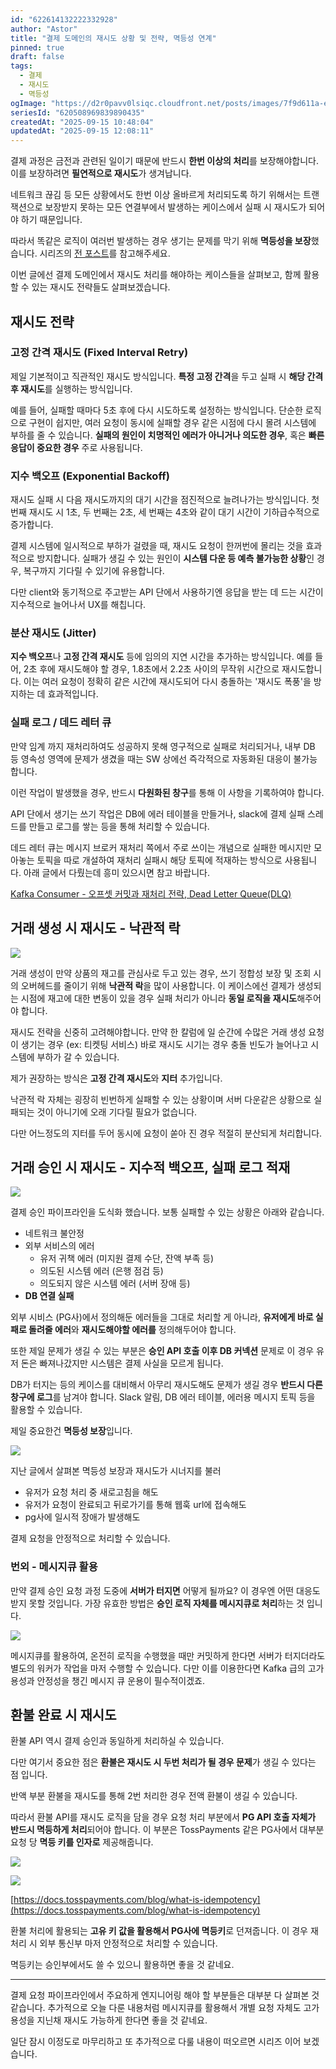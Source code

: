 ```yaml
---
id: "622614132222332928"
author: "Astor"
title: "결제 도메인의 재시도 상황 및 전략, 멱등성 연계"
pinned: true
draft: false
tags:
  - 결제
  - 재시도
  - 멱등성
ogImage: "https://d2r0pavv0lsiqc.cloudfront.net/posts/images/7f9d611a-e400-4184-bf2d-749bed4ac594.webp"
seriesId: "620508969839890435"
createdAt: "2025-09-15 10:48:04"
updatedAt: "2025-09-15 12:08:11"
---
```


결제 과정은 금전과 관련된 일이기 때문에 반드시 **한번 이상의 처리**를 보장해야합니다. 이를 보장하려면  **필연적으로 재시도**가 생겨납니다.&#x20;

네트워크 끊김 등 모든 상황에서도 한번 이상 올바르게 처리되도록 하기 위해서는 트랜잭션으로 보장받지 못하는 모든 연결부에서 발생하는 케이스에서 실패 시 재시도가 되어야 하기 때문입니다.

따라서 똑같은 로직이 여러번 발생하는 경우 생기는 문제를 막기 위해 **멱등성을 보장**했습니다. 시리즈의 [전 포스트](https://astor-dev.com/blog/posts/620536739584282624/)를 참고해주세요.

이번 글에선 결제 도메인에서 재시도 처리를 해야하는 케이스들을 살펴보고, 함께 활용할 수 있는 재시도 전략들도 살펴보겠습니다.

## 재시도 전략

### 고정 간격 재시도 (Fixed Interval Retry)

제일 기본적이고 직관적인 재시도 방식입니다. **특정 고정 간격**을 두고 실패 시 **해당 간격 후 재시도**를 실행하는 방식입니다.

예를 들어, 실패할 때마다 5초 후에 다시 시도하도록 설정하는 방식입니다. 단순한 로직으로 구현이 쉽지만, 여러 요청이 동시에 실패할 경우 같은 시점에 다시 몰려 시스템에 부하를 줄 수 있습니다. **실패의 원인이 치명적인 에러가 아니거나 의도한 경우**, 혹은 **빠른 응답이 중요한 경우** 주로 사용됩니다.

### 지수 백오프 (Exponential Backoff)

재시도 실패 시 다음 재시도까지의 대기 시간을 점진적으로 늘려나가는 방식입니다. 첫 번째 재시도 시 1초, 두 번째는 2초, 세 번째는 4초와 같이 대기 시간이 기하급수적으로 증가합니다.

결제 시스템에 일시적으로 부하가 걸렸을 때, 재시도 요청이 한꺼번에 몰리는 것을 효과적으로 방지합니다. 실패가 생길 수 있는 원인이 **시스템 다운 등 예측 불가능한 상황**인 경우, 복구까지 기다릴 수 있기에 유용합니다.

다만 client와 동기적으로 주고받는 API 단에서 사용하기엔 응답을 받는 데 드는 시간이 지수적으로 늘어나서 UX를 해칩니다.

### 분산 재시도 (Jitter)

**지수 백오프**나 **고정 간격 재시도** 등에 임의의 지연 시간을 추가하는 방식입니다. 예를 들어, 2초 후에 재시도해야 할 경우, 1.8초에서 2.2초 사이의 무작위 시간으로 재시도합니다. 이는 여러 요청이 정확히 같은 시간에 재시도되어 다시 충돌하는 '재시도 폭풍'을 방지하는 데 효과적입니다.

### 실패 로그 / 데드 레터 큐

만약 임계 까지 재처리하여도 성공하지 못해 영구적으로 실패로 처리되거나, 내부 DB 등 영속성 영역에 문제가 생겼을 때는 SW 상에선 즉각적으로 자동화된 대응이 불가능 합니다.

이런 작업이 발생했을 경우, 반드시 **다원화된 창구**를 통해 이 사항을 기록하여야 합니다.

API 단에서 생기는 쓰기 작업은 DB에 에러 테이블을 만들거나, slack에 결제 실패 스레드를 만들고 로그를 쌓는 등을 통해 처리할 수 있습니다.

데드 레터 큐는 메시지 브로커 재처리 쪽에서 주로 쓰이는 개념으로 실패한 메시지만 모아놓는 토픽을 따로 개설하여 재처리 실패시 해당 토픽에 적재하는 방식으로 사용됩니다. 아래 글에서 다뤘는데 흥미 있으시면 참고 바랍니다.

[Kafka Consumer - 오프셋 커밋과 재처리 전략, Dead Letter Queue(DLQ)](https://astor-dev.com/blog/posts/620239513989419008/)

## 거래 생성 시 재시도 - 낙관적 락

![](https://d2r0pavv0lsiqc.cloudfront.net/projects/images/bc8b90dd-2c85-430c-8619-ece08afba776.webp)

거래 생성이 만약 상품의 재고를 관심사로 두고 있는 경우, 쓰기 정합성 보장 및 조회 시의 오버헤드를 줄이기 위해 **낙관적 락**을 많이 사용합니다. 이 케이스에선 결제가 생성되는 시점에 재고에 대한 변동이 있을 경우 실패 처리가 아니라  **동일 로직을 재시도**해주어야 합니다.

재시도 전략을 신중히 고려해야합니다. 만약 한 칼럼에 일 순간에 수많은 거래 생성 요청이 생기는 경우 (ex: 티켓팅 서비스) 바로 재시도 시기는 경우 충돌 빈도가 늘어나고 시스템에 부하가 갈 수 있습니다.

제가 권장하는 방식은 **고정 간격 재시도**와 **지터** 추가입니다.

낙관적 락 자체는 굉장히 빈번하게 실패할 수 있는 상황이며 서버 다운같은 상황으로 실패되는 것이 아니기에 오래 기다릴 필요가 없습니다.

다만 어느정도의 지터를 두어 동시에 요청이 쏟아 진 경우 적절히 분산되게 처리합니다.

## 거래 승인 시 재시도 - 지수적 백오프, 실패 로그 적재

![](https://d2r0pavv0lsiqc.cloudfront.net/projects/images/dd42f474-4590-4d53-ab9a-0cc28ee36209.webp)

결제 승인 파이프라인을 도식화 했습니다. 보통 실패할 수 있는 상황은 아래와 같습니다.

- 네트워크 불안정
- 외부 서비스의 에러
  - 유저 귀책 에러 (미지원 결제 수단, 잔액 부족 등)
  - 의도된 시스템 에러 (은행 점검 등)
  - 의도되지 않은 시스템 에러 (서버 장애 등)
- **DB 연결 실패**

외부 시비스 (PG사)에서 정의해둔 에러들을 그대로 처리할 게 아니라, **유저에게 바로 실패로 돌려줄 에러**와 **재시도해야할 에러를** 정의해두어야 합니다.

또한 제일 문제가 생길 수 있는 부분은 **승인 API 호출 이후 DB 커넥션** 문제로 이 경우 유저 돈은 빠져나갔지만 시스템은 결제 사실을 모르게 됩니다.

DB가 터지는 등의 케이스를 대비해서 아무리 재시도해도 문제가 생길 경우 **반드시 다른 창구에 로그**를 남겨야 합니다. Slack 알림, DB 에러 테이블, 에러용 메시지 토픽 등을 활용할 수 있습니다.

제일 중요한건 **멱등성 보장**입니다.

![](https://d2r0pavv0lsiqc.cloudfront.net/projects/images/bdc7a0fb-b493-4220-89ff-b90621424d61.webp)

지난 글에서 살펴본 멱등성 보장과 재시도가 시너지를 불러&#x20;

- 유저가 요청 처리 중 새로고침을 해도
- 유저가 요청이 완료되고 뒤로가기를 통해 웹훅 url에 접속해도
- pg사에 일시적 장애가 발생해도

결제 요청을 안정적으로 처리할 수 있습니다.

### 번외 - 메시지큐 활용

만약 결제 승인 요청 과정 도중에 **서버가 터지면** 어떻게 될까요? 이 경우엔 어떤 대응도 받지 못할 것입니다. 가장 유효한 방법은 **승인 로직 자체를 메시지큐로 처리**하는 것 입니다.&#x20;

![](https://d2r0pavv0lsiqc.cloudfront.net/projects/images/47a2c50c-e13a-4c77-ab19-ed3d441633cd.webp)

메시지큐를 활용하여, 온전히 로직을 수행했을 때만 커밋하게 한다면 서버가 터지더라도 별도의 워커가 작업을 마저 수행할 수 있습니다. 다만 이를 이용한다면 Kafka 급의 고가용성과 안정성을 챙긴 메시지 큐 운용이 필수적이겠죠.

## 환불 완료 시 재시도

환불 API 역시 결제 승인과 동일하게 처리하실 수 있습니다.&#x20;

다만 여기서 중요한 점은 **환불은 재시도 시 두번 처리가 될 경우 문제**가 생길 수 있다는 점 입니다.

반액 부분 환불을 재시도를 통해 2번 처리한 경우 전액 환불이 생길 수 있습니다.

따라서 환불 API를 재시도 로직을 담을 경우 요청 처리 부분에서 **PG API 호출 자체가 반드시 멱등하게 처리**되어야 합니다. 이 부분은 TossPayments 같은 PG사에서 대부분 요청 당 **멱등 키를 인자로** 제공해줍니다.

![](https://d2r0pavv0lsiqc.cloudfront.net/projects/images/4a3076d2-72bb-45c3-88b0-b20638894849.webp)

![](https://d2r0pavv0lsiqc.cloudfront.net/projects/images/e54efee0-87ba-49a5-8308-23629a8488fb.webp)

[https://docs.tosspayments.com/blog/what-is-idempotency](https://docs.tosspayments.com/blog/what-is-idempotency)

환불 처리에 활용되는 **고유 키 값을 활용해서 PG사에 멱등키**로 던져줍니다. 이 경우 재처리 시 외부 통신부 마저 안정적으로 처리할 수 있습니다.

멱등키는 승인부에서도 쓸 수 있으니 활용하면 좋을 것 같네요.

***

결제 요청 파이프라인에서 주요하게 엔지니어링 해야 할 부분들은 대부분 다 살펴본 것 같습니다. 추가적으로 오늘 다룬 내용처럼 메시지큐를 활용해서 개별 요청 자체도 고가용성을 지닌채 재시도 가능하게 한다면 좋을 것 같네요.

일단 잠시 이정도로 마무리하고 또 추가적으로 다룰 내용이 떠오르면 시리즈 이어 보겠습니다.